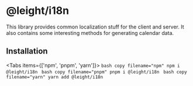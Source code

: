 
# @leight/i18n

This library provides common localization stuff for the client and server. It also contains some interesting methods for generating calendar
data.

## Installation

<Tabs items={['npm', 'pnpm', 'yarn']}>
    <Tab>
        ```bash copy filename="npm"
        npm i @leight/i18n
        ```
    </Tab>
    <Tab>
        ```bash copy filename="pnpm"
        pnpm i @leight/i18n
        ```
    </Tab>
    <Tab>
        ```bash copy filename="yarn"
        yarn add @leight/i18n
        ```
    </Tab>
</Tabs>
